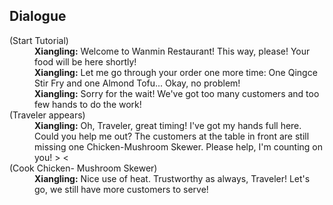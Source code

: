 {{EventTabs}}

==Dialogue==
{{dialogue start}}
;(Start Tutorial)
:'''Xiangling:''' Welcome to Wanmin Restaurant! This way, please! Your food will be here shortly!
:'''Xiangling:''' Let me go through your order one more time: One Qingce Stir Fry and one Almond Tofu... Okay, no problem!
:'''Xiangling:''' Sorry for the wait! We've got too many customers and too few hands to do the work!
;(Traveler appears)
:'''Xiangling:''' Oh, Traveler, great timing! I've got my hands full here. Could you help me out? The customers at the table in front are still missing one Chicken-Mushroom Skewer. Please help, I'm counting on you! > <
;(Cook Chicken- Mushroom Skewer)
:'''Xiangling:''' Nice use of heat. Trustworthy as always, Traveler! Let's go, we still have more customers to serve!
{{dialogue end}}